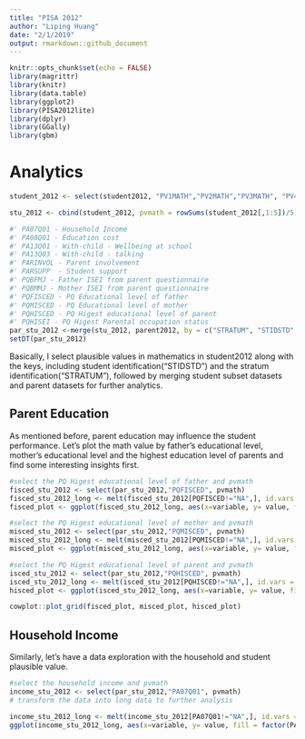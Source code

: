 ```yaml
---
title: "PISA 2012"
author: "Liping Huang"
date: "2/1/2019"
output: rmarkdown::github_document
---
```


```r
knitr::opts_chunk$set(echo = FALSE)
library(magrittr)
library(knitr)
library(data.table)
library(ggplot2)
library(PISA2012lite) 
library(dplyr)
library(GGally)
library(gbm)
```

# Analytics

```r

student_2012 <- select(student2012, "PV1MATH","PV2MATH","PV3MATH", "PV4MATH","PV5MATH", "STIDSTD", "STRATUM","CNT")

stu_2012 <- cbind(student_2012, pvmath = rowSums(student_2012[,1:5])/5)

#' PA07Q01 - Household Income
#' PA08Q01 - Education cost
#' PA13Q01 - With-child - Wellbeing at school
#' PA13Q03 - With-child - talking
#' PARINVOL - Parent involvement
#' PARSUPP  - Student support
#' PQBFMJ - Father ISEI from parent questionnaire
#' PQBMMJ - Mother ISEI from parent questionnaire
#' PQFISCED - PQ Educational level of father
#' PQMISCED - PQ Educational level of mother
#' PQHISCED - PQ Higest educational level of parent
#' PQHISEI - PQ Higest Parental occupation status
par_stu_2012 <-merge(stu_2012, parent2012, by = c("STRATUM", "STIDSTD","CNT"))
setDT(par_stu_2012)
```

Basically, I select plausible values in mathematics in student2012 along with the keys, including student identification("STIDSTD") and the stratum identification("STRATUM"), followed by merging student subset datasets and parent datasets for further analytics.

## Parent Education

As mentioned before, parent education may influence the student performance. Let's plot the math value by father's educational level, mother's educational level and the highest education level of parents and find some interesting insights first.

```r
#select the PQ Higest educational level of father and pvmath
fisced_stu_2012 <- select(par_stu_2012,"PQFISCED", pvmath)
fisced_stu_2012_long <- melt(fisced_stu_2012[PQFISCED!="NA",], id.vars = "PQFISCED")
fisced_plot <- ggplot(fisced_stu_2012_long, aes(x=variable, y= value, fill = factor(PQFISCED))) + geom_boxplot()

#select the PQ Higest educational level of mother and pvmath
misced_stu_2012 <- select(par_stu_2012,"PQMISCED", pvmath)
misced_stu_2012_long <- melt(misced_stu_2012[PQMISCED!="NA",], id.vars = "PQMISCED")
misced_plot <- ggplot(misced_stu_2012_long, aes(x=variable, y= value, fill = factor(PQMISCED))) + geom_boxplot() 

#select the PQ Higest educational level of parent and pvmath
isced_stu_2012 <- select(par_stu_2012,"PQHISCED", pvmath)
isced_stu_2012_long <- melt(isced_stu_2012[PQHISCED!="NA",], id.vars = "PQHISCED")
hisced_plot <- ggplot(isced_stu_2012_long, aes(x=variable, y= value, fill = factor(PQHISCED))) + geom_boxplot()

cowplot::plot_grid(fisced_plot, misced_plot, hisced_plot)
```

## Household Income


Similarly, let's have a data exploration with the household and student plausible value.

```r
#select the household income and pvmath
income_stu_2012 <- select(par_stu_2012,"PA07Q01", pvmath)
# transform the data into long data to further analysis

income_stu_2012_long <- melt(income_stu_2012[PA07Q01!="NA",], id.vars = "PA07Q01")
ggplot(income_stu_2012_long, aes(x=variable, y= value, fill = factor(PA07Q01))) + geom_boxplot() + labs(x = "Househould income", y = "plausiable value in mathematics", title = "Plausiable value in mathematics by Household Income")
```
